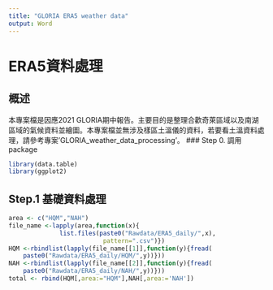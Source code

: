 ```yaml
---
title: "GLORIA ERA5 weather data"
output: Word
---
```

# ERA5資料處理
## 概述
本專案檔是因應2021 GLORIA期中報告。主要目的是整理合歡奇萊區域以及南湖區域的氣候資料並繪圖。本專案檔並無涉及樣區土溫儀的資料，若要看土溫資料處理，請參考專案'GLORIA_weather_data_processing'。
### Step 0. 調用package
```r
library(data.table)
library(ggplot2)
```
## Step.1 基礎資料處理
```r
area <- c("HQM","NAH")
file_name <-lapply(area,function(x){
              list.files(paste0("Rawdata/ERA5_daily/",x),
                          pattern=".csv")})
HQM <-rbindlist(lapply(file_name[[1]],function(y){fread(
    paste0("Rawdata/ERA5_daily/HQM/",y))}))
NAH <-rbindlist(lapply(file_name[[2]],function(y){fread(
    paste0("Rawdata/ERA5_daily/NAH/",y))})) 
total <- rbind(HQM[,area:="HQM"],NAH[,area:='NAH'])  

```

